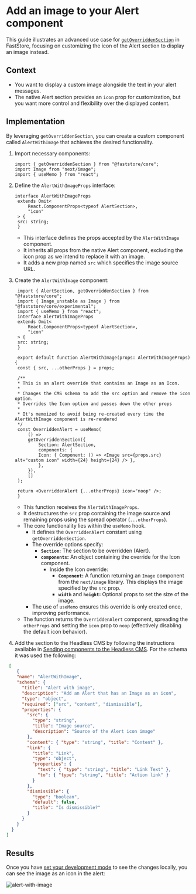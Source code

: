 # Add an image to your Alert component

This guide illustrates an advanced use case for [`getOverriddenSection`](/docs/building-sections/overrides/specification) in FastStore, focusing on customizing the icon of the Alert section to display an image instead.

## Context

- You want to display a custom image alongside the text in your alert messages.
- The native Alert section provides an `icon` prop for customization, but you want more control and flexibility over the displayed content.

## Implementation

By leveraging `getOverriddenSection`, you can create a custom component called `AlertWithImage` that achieves the desired functionality.

1. Import necessary components:

   ```tsx
   import { getOverriddenSection } from "@faststore/core";
   import Image from "next/image";
   import { useMemo } from "react";
   ```

2. Define the `AlertWithImageProps` interface:

   ```tsx
   interface AlertWithImageProps
    extends Omit<
        React.ComponentProps<typeof AlertSection>,
        "icon"
    > {
    src: string;
    }
   ```

   - This interface defines the props accepted by the `AlertWithImage` component.
   - It inherits all props from the native Alert component, excluding the icon prop as we intend to replace it with an image.
   - It adds a new prop named `src` which specifies the image source URL.

3. Create the `AlertWithImage` component:

   ```tsx
    import { AlertSection, getOverriddenSection } from "@faststore/core";
    import { Image_unstable as Image } from "@faststore/core/experimental";
    import { useMemo } from "react";
    interface AlertWithImageProps
    extends Omit<
        React.ComponentProps<typeof AlertSection>,
        "icon"
    > {
    src: string;
    }

    export default function AlertWithImage(props: AlertWithImageProps) {
    const { src, ...otherProps } = props;

    /**
    * This is an alert override that contains an Image as an Icon.
    *
    * Changes the CMS schema to add the src option and remove the icon option.
    * Overrides the Icon option and passes down the other props
    *
    * It's memoized to avoid being re-created every time the AlertWithImage component is re-rendered
    */
    const OverriddenAlert = useMemo(
        () =>
        getOverriddenSection({
            Section: AlertSection,
            components: {
            Icon: { Component: () => <Image src={props.src} alt="custom icon" width={24} height={24} /> },
            },
        }),
        []
    );

    return <OverriddenAlert {...otherProps} icon="noop" />;
    }
   ```

   - This function receives the `AlertWithImageProps`.
   - It destructures the `src` prop containing the image source and remaining props using the spread operator (`...otherProps`).
   - The core functionality lies within the `useMemo` hook.
       - It defines the `OverriddenAlert` constant using `getOverriddenSection`.
       - The override options specify:
           - **`Section`:** The section to be overridden (Alert).
           - **`components`:** An object containing the override for the Icon component.
               - Inside the Icon override:
                   - **`Component`:** A function returning an `Image` component from the `next/image` library. This displays the image specified by the `src` prop.
                   - **`width`** and **`height`:** Optional props to set the size of the image.
       - The use of `useMemo` ensures this override is only created once, improving performance.
   - The function returns the `OverriddenAlert` component, spreading the `otherProps` and setting the `icon` prop to `noop` (effectively disabling the default icon behavior).

4. Add the section to the Headless CMS by following the instructions available in [Sending components to the Headless CMS](/docs/building-sections/overrides/sending-components-to-the-headless-cms).
For the schema it was used the following:

```json copy
 [
    {
    "name": "AlertWithImage",
    "schema": {
      "title": "Alert with image",
      "description": "Add an Alert that has an Image as an icon",
      "type": "object",
      "required": ["src", "content", "dismissible"],
      "properties": {
        "src": {
          "type": "string",
          "title": "Image source",
          "description": "Source of the Alert icon image"
        },
        "content": { "type": "string", "title": "Content" },
        "link": {
          "title": "Link",
          "type": "object",
          "properties": {
            "text": { "type": "string", "title": "Link Text" },
            "to": { "type": "string", "title": "Action link" }
          }
        },
        "dismissible": {
          "type": "boolean",
          "default": false,
          "title": "Is dismissible?"
        }
      }
    }
  }
]
```

## Results

Once you have [set your development mode](/docs/building-sections/overrides/sending-components-to-the-headless-cms#previewing-changes-in-the-development-mode) to see the changes locally, you can see the image as an icon
in the alert:

![alert-with-image](https://newstore.vtexassets.com/assets/vtex.file-manager-graphql/images/9b2d2f28-40d3-4027-96ba-441097dd9ff9___b4d0f0e6e76afbfeb3a3f04cd4d87c2a.png)